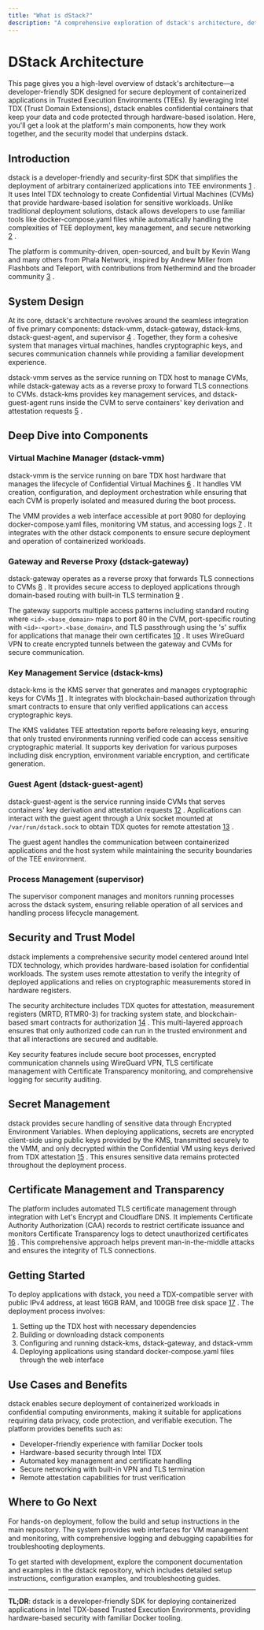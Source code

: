 ```yaml
---
title: "What is dStack?"
description: "A comprehensive exploration of dstack's architecture, detailing its components and security principles for confidential containers using Intel TDX."
---
```


# DStack Architecture 

This page gives you a high-level overview of dstack's architecture—a developer-friendly SDK designed for secure deployment of containerized applications in Trusted Execution Environments (TEEs). By leveraging Intel TDX (Trust Domain Extensions), dstack enables confidential containers that keep your data and code protected through hardware-based isolation. Here, you'll get a look at the platform's main components, how they work together, and the security model that underpins dstack.

## Introduction

dstack is a developer-friendly and security-first SDK that simplifies the deployment of arbitrary containerized applications into TEE environments [1](#0-0) . It uses Intel TDX technology to create Confidential Virtual Machines (CVMs) that provide hardware-based isolation for sensitive workloads. Unlike traditional deployment solutions, dstack allows developers to use familiar tools like docker-compose.yaml files while automatically handling the complexities of TEE deployment, key management, and secure networking [2](#0-1) .

The platform is community-driven, open-sourced, and built by Kevin Wang and many others from Phala Network, inspired by Andrew Miller from Flashbots and Teleport, with contributions from Nethermind and the broader community [3](#0-2) .

## System Design

At its core, dstack's architecture revolves around the seamless integration of five primary components: dstack-vmm, dstack-gateway, dstack-kms, dstack-guest-agent, and supervisor [4](#0-3) . Together, they form a cohesive system that manages virtual machines, handles cryptographic keys, and secures communication channels while providing a familiar development experience.

dstack-vmm serves as the service running on TDX host to manage CVMs, while dstack-gateway acts as a reverse proxy to forward TLS connections to CVMs. dstack-kms provides key management services, and dstack-guest-agent runs inside the CVM to serve containers' key derivation and attestation requests [5](#0-4) .

## Deep Dive into Components

### Virtual Machine Manager (dstack-vmm)

dstack-vmm is the service running on bare TDX host hardware that manages the lifecycle of Confidential Virtual Machines [6](#0-5) . It handles VM creation, configuration, and deployment orchestration while ensuring that each CVM is properly isolated and measured during the boot process.

The VMM provides a web interface accessible at port 9080 for deploying docker-compose.yaml files, monitoring VM status, and accessing logs [7](#0-6) . It integrates with the other dstack components to ensure secure deployment and operation of containerized workloads.

### Gateway and Reverse Proxy (dstack-gateway)

dstack-gateway operates as a reverse proxy that forwards TLS connections to CVMs [8](#0-7) . It provides secure access to deployed applications through domain-based routing with built-in TLS termination [9](#0-8) .

The gateway supports multiple access patterns including standard routing where `<id>.<base_domain>` maps to port 80 in the CVM, port-specific routing with `<id>-<port>.<base_domain>`, and TLS passthrough using the 's' suffix for applications that manage their own certificates [10](#0-9) . It uses WireGuard VPN to create encrypted tunnels between the gateway and CVMs for secure communication.

### Key Management Service (dstack-kms)

dstack-kms is the KMS server that generates and manages cryptographic keys for CVMs [11](#0-10) . It integrates with blockchain-based authorization through smart contracts to ensure that only verified applications can access cryptographic keys.

The KMS validates TEE attestation reports before releasing keys, ensuring that only trusted environments running verified code can access sensitive cryptographic material. It supports key derivation for various purposes including disk encryption, environment variable encryption, and certificate generation.

### Guest Agent (dstack-guest-agent)

dstack-guest-agent is the service running inside CVMs that serves containers' key derivation and attestation requests [12](#0-11) . Applications can interact with the guest agent through a Unix socket mounted at `/var/run/dstack.sock` to obtain TDX quotes for remote attestation [13](#0-12) .

The guest agent handles the communication between containerized applications and the host system while maintaining the security boundaries of the TEE environment.

### Process Management (supervisor)

The supervisor component manages and monitors running processes across the dstack system, ensuring reliable operation of all services and handling process lifecycle management.

## Security and Trust Model

dstack implements a comprehensive security model centered around Intel TDX technology, which provides hardware-based isolation for confidential workloads. The system uses remote attestation to verify the integrity of deployed applications and relies on cryptographic measurements stored in hardware registers.

The security architecture includes TDX quotes for attestation, measurement registers (MRTD, RTMR0-3) for tracking system state, and blockchain-based smart contracts for authorization [14](#0-13) . This multi-layered approach ensures that only authorized code can run in the trusted environment and that all interactions are secured and auditable.

Key security features include secure boot processes, encrypted communication channels using WireGuard VPN, TLS certificate management with Certificate Transparency monitoring, and comprehensive logging for security auditing.

## Secret Management

dstack provides secure handling of sensitive data through Encrypted Environment Variables. When deploying applications, secrets are encrypted client-side using public keys provided by the KMS, transmitted securely to the VMM, and only decrypted within the Confidential VM using keys derived from TDX attestation [15](#0-14) . This ensures sensitive data remains protected throughout the deployment process.

## Certificate Management and Transparency

The platform includes automated TLS certificate management through integration with Let's Encrypt and Cloudflare DNS. It implements Certificate Authority Authorization (CAA) records to restrict certificate issuance and monitors Certificate Transparency logs to detect unauthorized certificates [16](#0-15) . This comprehensive approach helps prevent man-in-the-middle attacks and ensures the integrity of TLS connections.

## Getting Started

To deploy applications with dstack, you need a TDX-compatible server with public IPv4 address, at least 16GB RAM, and 100GB free disk space [17](#0-16) . The deployment process involves:

1. Setting up the TDX host with necessary dependencies
2. Building or downloading dstack components
3. Configuring and running dstack-kms, dstack-gateway, and dstack-vmm
4. Deploying applications using standard docker-compose.yaml files through the web interface

## Use Cases and Benefits

dstack enables secure deployment of containerized workloads in confidential computing environments, making it suitable for applications requiring data privacy, code protection, and verifiable execution. The platform provides benefits such as:

- Developer-friendly experience with familiar Docker tools
- Hardware-based security through Intel TDX
- Automated key management and certificate handling
- Secure networking with built-in VPN and TLS termination
- Remote attestation capabilities for trust verification

## Where to Go Next

For hands-on deployment, follow the build and setup instructions in the main repository. The system provides web interfaces for VM management and monitoring, with comprehensive logging and debugging capabilities for troubleshooting deployments.

To get started with development, explore the component documentation and examples in the dstack repository, which includes detailed setup instructions, configuration examples, and troubleshooting guides.

---

**TL;DR**: dstack is a developer-friendly SDK for deploying containerized applications in Intel TDX-based Trusted Execution Environments, providing hardware-based security with familiar Docker tooling.
